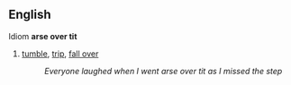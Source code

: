 ==English==
Idiom
'''arse over tit'''
#[[tumble]], [[trip]], [[fall over]]
#:''Everyone laughed when I went arse over tit as I missed the step''